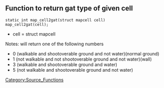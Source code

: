 == Function to return gat type of given cell ==

 static int map_cell2gat(struct mapcell cell)
 map_cell2gat(cell);
* cell		= struct mapcell


Notes:
will return one of the following numbers

* 0 (walkable and shootoverable ground and not water)(normal ground)
* 1 (not walkable and not shootoverable ground and not water)(wall)
* 3 (walkable and shootoverable ground and water)
* 5 (not walkable and shootoverable ground and not water)




[[Category:Source_Functions]]